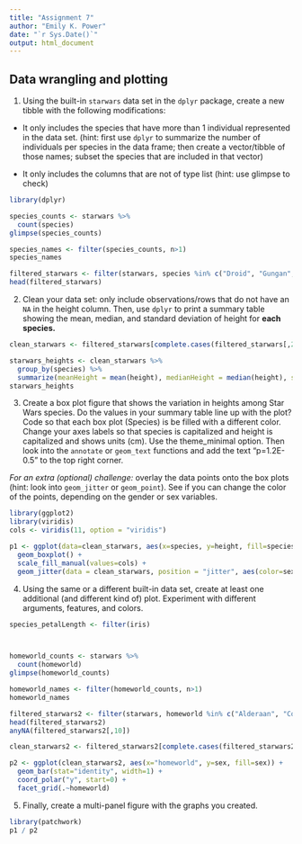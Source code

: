 ```yaml
---
title: "Assignment 7"
author: "Emily K. Power"
date: "`r Sys.Date()`"
output: html_document
---
```


## Data wrangling and plotting  

1. Using the built-in `starwars` data set in the `dplyr` package, create a new tibble with the following modifications:

  * It only includes the species that have more than 1 individual represented in the data set. (hint: first use `dplyr` to summarize the number of individuals per species in the data frame; then create a vector/tibble of those names; subset the species that are included in that vector)

  * It only includes the columns that are not of type list (hint: use glimpse to check)
```r
library(dplyr)

species_counts <- starwars %>% 
  count(species)
glimpse(species_counts)

species_names <- filter(species_counts, n>1)
species_names

filtered_starwars <- filter(starwars, species %in% c("Droid", "Gungan", "Human", "Kaminoan", "Mirialan", "Twi'lek", "Wookiee", "Zabrak"))
head(filtered_starwars)
```


2. Clean your data set: only include observations/rows that do not have an `NA` in the height column. Then, use `dplyr` to print a summary table showing the mean, median, and standard deviation of height for **each species.**
```r
clean_starwars <- filtered_starwars[complete.cases(filtered_starwars[,2]),]

starwars_heights <- clean_starwars %>%
  group_by(species) %>%
  summarize(meanHeight = mean(height), medianHeight = median(height), sdHeight = sd(height))
starwars_heights
```


3. Create a box plot figure that shows the variation in heights among Star Wars species. Do the values in your summary table line up with the plot? Code so that each box plot (Species) is be filled with a different color. Change your axes labels so that species is capitalized and height is capitalized and shows units (cm). Use the theme_minimal option. Then look into the `annotate` or `geom_text` functions and add the text “p=1.2E-0.5” to the top right corner.  

*For an extra (optional) challenge:* overlay the data points onto the box plots (hint: look into `geom_jitter` or `geom_point`). See if you can change the color of the points, depending on the gender or sex variables.

```r
library(ggplot2)
library(viridis)
cols <- viridis(11, option = "viridis")

p1 <- ggplot(data=clean_starwars, aes(x=species, y=height, fill=species)) +
  geom_boxplot() +
  scale_fill_manual(values=cols) +
  geom_jitter(data = clean_starwars, position = "jitter", aes(color=sex))
```



4. Using the same or a different built-in data set, create at least one additional (and different kind of) plot. Experiment with different arguments, features, and colors.
```r
species_petalLength <- filter(iris)



homeworld_counts <- starwars %>% 
  count(homeworld)
glimpse(homeworld_counts)

homeworld_names <- filter(homeworld_counts, n>1)
homeworld_names

filtered_starwars2 <- filter(starwars, homeworld %in% c("Alderaan", "Corellia", "Coruscant", "Kamino", "Kashyyyk", "Mirial", "Naboo", "Ryloth", "Tatooine"))
head(filtered_starwars2)
anyNA(filtered_starwars2[,10])

clean_starwars2 <- filtered_starwars2[complete.cases(filtered_starwars2[,8]),]  # filter NAs from 'sex' column

p2 <- ggplot(clean_starwars2, aes(x="homeworld", y=sex, fill=sex)) +
  geom_bar(stat="identity", width=1) +
  coord_polar("y", start=0) +
  facet_grid(.~homeworld)
```


5. Finally, create a multi-panel figure with the graphs you created.
```r
library(patchwork)
p1 / p2
```

